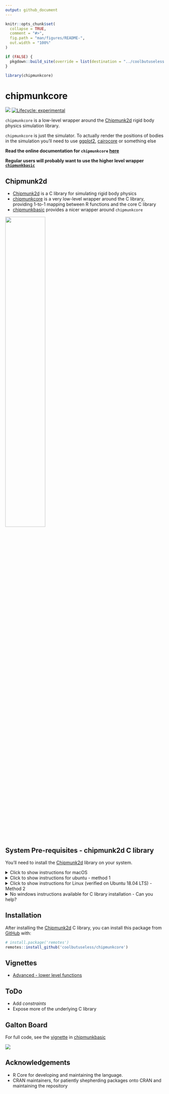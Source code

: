 ```yaml
---
output: github_document
---
```


<!-- README.md is generated from README.Rmd. Please edit that file -->

```r
knitr::opts_chunk$set(
  collapse = TRUE,
  comment = "#>",
  fig.path = "man/figures/README-",
  out.width = "100%"
)

if (FALSE) {
  pkgdown::build_site(override = list(destination = "../coolbutuseless.github.io/package/chipmunkcore"))
}

library(chipmunkcore)
```

# chipmunkcore

<!-- badges: start -->
![](https://img.shields.io/badge/cool-useless-green.svg)
[![Lifecycle: experimental](https://img.shields.io/badge/lifecycle-experimental-orange.svg)](https://www.tidyverse.org/lifecycle/#experimental)
<!-- badges: end -->

`chipmunkcore` is a low-level wrapper around the [Chipmunk2d](http://chipmunk-physics.net/) rigid body 
physics simulation library.


`chipmunkcore` is just the simulator. To actually render the positions of bodies in the simulation you'll need
to use [ggplot2](https://cran.r-project.org/package=ggplot2), [cairocore](https://github.com/coolbutuseless/cairocore) or
something else


**Read the online documentation for `chipmunkcore` [here](https://coolbutuseless.github.io/package/chipmunkcore)**

**Regular users will probably want to use the higher level wrapper [`chipmunkbasic`](https://coolbutuseless.github.io/package/chipmunkbasic)**


## Chipmunk2d

* [Chipmunk2d](http://chipmunk-physics.net/) is a C library for simulating rigid
body physics
* [chipmunkcore](https://coolbutuseless.github.io/package/chipmunkcore) is a very low-level
wrapper around the C library, providing 1-to-1 mapping between R functions and 
the core C library
* [chipmunkbasic](https://coolbutuseless.github.io/package/chipmunkbasic) provides a 
nicer wrapper around `chipmunkcore`

<img src="man/figures/chipmunk-overview.png" width="50%" />


## System Pre-requisites - chipmunk2d C library

You'll need to install the [Chipmunk2d](http://chipmunk-physics.net/) library on 
your system.


<details>
<summary> Click to show instructions for macOS </summary>
I only know how to do this on macOS where you can do

```
brew install chipmunk
```

You may also need to update/install your xcode tools - see [here](https://stackoverflow.com/questions/58313047/cannot-compile-r-packages-with-c-code-after-updating-to-macos-catalina)

</details>


<details>
<summary> Click to show instructions for ubuntu - method 1 </summary>

Thanks to [tylermorganwall](https://twitter.com/tylermorganwall) for the following instructions

I spun up an RStudio AMI on AWS to try and install chipmunkcore and was successful. Here's my instructions:

First we need to install cmake if it's not already installed, along with some other pre-reqs:
```sh

sudo apt install cmake
sudo apt-get install xorg-dev

```

Now we install the Chipmunk2D library:
```sh
git clone https://github.com/slembcke/Chipmunk2D
cd Chipmunk2D
cmake .
make
```
And finally, symlink the header files and shared object library so R can find it during installation. The path `/home/rstudio/Chipmunk2D` will be different depending on where you installed the Chipmunk2D folder.

```sh
sudo ln -s /home/rstudio/Chipmunk2D/include/chipmunk /usr/share/R/include/chipmunk
sudo ln -s /home/rstudio/Chipmunk2D/src/libchipmunk.so /usr/lib/R/lib/libchipmunk.so
```

</details>


<details>
<summary> Click to show instructions for Linux (verified on Ubuntu 18.04 LTS) - Method 2 </summary>


Thanks to [Henrik Bengtsson](https://twitter.com/henrikbengtsson) for the following instructions.

These instructions should work on most Linux systems.

Following the instructions on <https://github.com/slembcke/Chipmunk2D>:

Before we can _install_ the software, we need to _build_ it:

```sh
curl -L -O https://github.com/slembcke/Chipmunk2D/archive/Chipmunk-7.0.3.tar.gz
tar xf Chipmunk-7.0.3.tar.gz
cd Chipmunk2D-Chipmunk-7.0.3
cmake .
make
```

Now we can _install_ it.  **If we have admin rights**, we can install it system-wide as:

```sh
sudo make install
```

You're done!


**If we only have non-privileged user rights** on the system, then `sudo make install` will give an error.  Instead, we have to install to a folder where we have write permissions.  This can be done by specifying the CMake-specific environment variable `DESTDIR`:

```sh
mkdir -p "$HOME/software/Chipmunk-7.0.3"
make DESTDIR="$HOME/software/Chipmunk-7.0.3" install
```

For other software to be able to compile toward Chipmunk2D, we need to update a few standard environment variable:

```sh
export CPATH="$HOME/software/Chipmunk-7.0.3/usr/local/include:${CPATH}"
export LIBRARY_PATH="$HOME/software/Chipmunk-7.0.3/usr/local/lib:${LIBRARY_PATH}"
```
If you got this far, you should be able to _install_ [**chipmunkcore**](https://github.com/coolbutuseless/chipmunkcore) in R:

```r
# install.package('remotes')
remotes::install_github('coolbutuseless/chipmunkcore')
```

Now, in order for compiled software to find the Chipmunk2D library files when running, we also need to add:
```sh
export LD_LIBRARY_PATH="$HOME/software/Chipmunk-7.0.3/usr/local/lib:${LD_LIBRARY_PATH}"
```

If you got, you will be able to use the [**chipmunkcore**](https://github.com/coolbutuseless/chipmunkcore) package:

```r
> library(chipmunkcore)
>
```

If you get:
```
> library(chipmunkcore)
Error: package or namespace load failed for 'chipmunkcore' in dyn.load(file, DLLpath = DLLpath, ...):
 unable to load shared object '/home/alice/R/x86_64-pc-linux-gnu-library/4.0-custom/chipmunkcore/libs/chipmunkcore.so':
libchipmunk.so.7: cannot open shared object file: No such file or directory
```
then `LD_LIBRARY_PATH` is either not set or set incorrect.


_Tips_: Append the above `export ...` lines to your `~/.bashrc` so set them automatically.


</details>



<details>
<summary> No windows instructions available for C library installation - Can you help?</summary>

If you know how to install the [Chipmunk2d C library](http://chipmunk-physics.net/) on Windows, and subsequently compile
this package, please let me know by filing an issue, or pinging me on 
[twitter](https://twitter.com/coolbutuseless). Thanks!

</details>

    
## Installation

After installing the [Chipmunk2d](http://chipmunk-physics.net/) C library, 
you can install this package from [GitHub](https://github.com/coolbutuseless/chipmunkcore) with:

``` r
# install.package('remotes')
remotes::install_github('coolbutuseless/chipmunkcore')
```


## Vignettes

* [Advanced - lower level functions](https://coolbutuseless.github.io/package/chipmunkcore/articles/advanced.html)

## ToDo

* Add *constraints*
* Expose more of the underlying C library

## Galton Board

For full code, see the [vignette](https://coolbutuseless.github.io/package/chipmunkcore/articles/galton.html)
in [chipmunkbasic](https://github.com/coolbutuseless/chipmunkbasic) 


![](man/figures/galton.gif)




## Acknowledgements

* R Core for developing and maintaining the language.
* CRAN maintainers, for patiently shepherding packages onto CRAN and maintaining
  the repository
